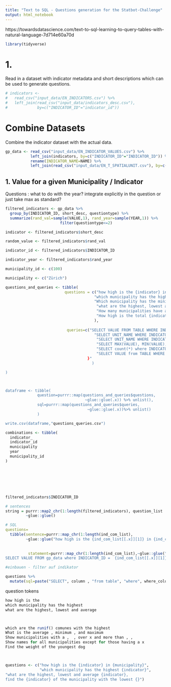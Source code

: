 ```yaml
---
title: "Text to SQL - Questions generation for the Statbot-Challenge"
output: html_notebook
---
```

https://towardsdatascience.com/text-to-sql-learning-to-query-tables-with-natural-language-7d714e60a70d

```r
library(tidyverse)
```


# 1. 

Read in a dataset with indicator metadata and short descriptions which can be used to generate questions.

```r
# indicators <- 
#   read_csv("input_data/EN_INDICATORS.csv") %>% 
#   left_join(read_csv("input_data/indicators_desc.csv"), 
#             by=c("INDICATOR_ID"="indicator_id")) 
```
# Combine Datasets

Combine the indicator dataset with the actual data.

```r
gp_data <- read_csv("input_data/EN_INDICATOR_VALUES.csv") %>% 
           left_join(indicators, by=c("INDICATOR_ID"="INDICATOR_ID")) %>% 
           rename(INDICATOR_NAME=NAME) %>% 
           left_join(read_csv("input_data/EN_T_SPATIALUNIT.csv"), by=c("SPATIALUNIT_ID"="SPATIALUNIT_ID")) %>%rename(UNIT_NAME=NAME) 
```

## 1. Value for a given Municipality / Indicator

Questions : what to do with the year? integrate explicitly in the question or just take max as standard?
```r

filtered_indicators <- gp_data %>% 
  group_by(INDICATOR_ID, short_desc, questiontype) %>% 
  summarize(rand_val=sample(VALUE,1), rand_year=sample(YEAR,1)) %>% 
                        filter(questiontype<=2)

indicator <- filtered_indicators$short_desc

random_value <- filtered_indicators$rand_val

indicator_id <- filtered_indicators$INDICATOR_ID

indicator_year <- filtered_indicators$rand_year

municipality_id <- c(100)

municipality <- c("Zürich")

questions_and_queries <- tibble(
                          questions = c("how high is the {indicator} in {municipality}?", 
                                       "which municipality has the highest {indicator}?",
                                       "Which municipality has the minimum {indicator}?",
                                        "what are the highest, lowest and average {indicator}?",
                                        "How many municipalities have a {indicator} higher than {random_value}?",
                                        "How high is the total {indicator} in the Canton Zurich?"
                                       ),
                         
                           queries=c("SELECT VALUE FROM TABLE WHERE INDICATOR_ID = {indicator_id} and BFS_NR={municipality_id}", 
                                       "SELECT UNIT_NAME WHERE INDICATOR_ID={indicator_id} and VALUE=MAX(VALUE)",
                                        "SELECT UNIT_NAME WHERE INDICATOR_ID={indicator_id} and VALUE=MIN(VALUE)",
                                        "SELECT MAX(VALUE), MIN(VALUE), AVG(VALUE) WHERE INDICATOR_ID={indicator_id}",
                                        "SELECT count(*) where INDICATOR_ID={indicator_id} and VALUE> {random_value}",
                                        "SELECT VALUE from TABLE WHERE INDICATOR_ID={indicator_id} and UNIT_TYPE=8"
                                    }"
                                      )

)



dataframe <- tibble(
              question=purrr::map(questions_and_queries$questions, 
                                   ~glue::glue(.x)) %>% unlist(),
              sql=purrr::map(questions_and_queries$queries, 
                                    ~glue::glue(.x))%>% unlist()
              )

write.csv(dataframe,"questions_queries.csv")

```

```r

combinations <- tibble(
  indicator_
  indicator_id
  municipality
  year
  municipality_id
)







filtered_indicators$INDICATOR_ID

# sentences
string = purrr::map2_chr(1:length(filtered_indicators), question_list
         ~glue::glue()

# SQL
questions=
  tibble(sentence=purrr::map_chr(1:length(ind_com_list),
         ~glue::glue("how high is the {ind_com_list[[.x]][1]} in {ind_com_list[[.x]][2]}")),
         
         
          statement=purrr::map_chr(1:length(ind_com_list),~glue::glue("
SELECT VALUE FROM gp_data where INDICATOR_ID =  {ind_com_list[[.x]][1]} and UNIT_NAME = {ind_com_list[[.x]][2]}")))

#einbauen - filter auf indikator

questions %>% 
  mutate(sql=paste("SELECT", column , "from table", "where", where_column, where_operators, where_value))

```


question tokens
```r
how high is the 
which municipality has the highest 
what are the highest, lowest and average 



which are the runif() comunes with the highest 
What is the average , minimum , and maximum 
Show municipalities with a ,  , over x and more than , , 
Show names for all municipalities except for those having a x 
Find the weight of the youngest dog



questions <- c("how high is the {indicator} in {municipality}", 
               "which municipality has the highest {indicator}",
"what are the highest, lowest and average {indicator},
find the {indicator} of the municipality with the lowest {}")

```



